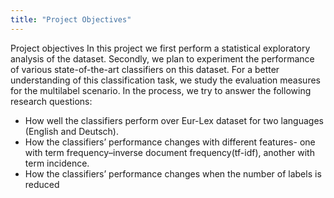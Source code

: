 ```yaml
---
title: "Project Objectives"
---
```


Project objectives
In this project we first perform a statistical exploratory analysis of the dataset. Secondly, we plan to experiment the performance of various state-of-the-art classifiers on this dataset. For a better understanding of this classification task, we study the evaluation measures for the multilabel scenario. In the process, we try to answer the following research questions:

* How well the classifiers perform over Eur-Lex dataset for two languages (English and Deutsch).
* How the classifiers’ performance changes with different features- one with term frequency–inverse document frequency(tf-idf), another with term incidence.
* How the classifiers’ performance changes when the number of labels is reduced

